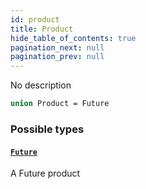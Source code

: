 ```yaml
---
id: product
title: Product
hide_table_of_contents: true
pagination_next: null
pagination_prev: null
---
```



No description

```graphql
union Product = Future
```


### Possible types

#### [`Future`](/docs/testnet/graphql/objects/future)

A Future product




